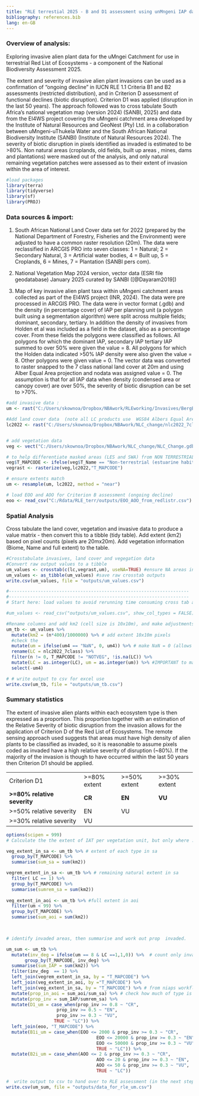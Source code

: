 ```yaml
---
title: "RLE terrestial 2025 - B and D1 assessment using unMngeni IAP data"
bibliography: references.bib
lang: en-GB
---
```


### Overview of analysis:

Exploring invasive alien plant data for the uMngei Catchment for use in terrestrial Red List of Ecosystems - a component of the National Biodiversity Assessment 2025.

The extent and severity of invasive alien plant invasions can be used as a confirmation of "ongoing decline" in IUCN RLE 1.1 Criteria B1 and B2 assessments (restricted distribution), and in Criterion D assessment of functional declines (biotic disruption). Criterion D1 was applied (disruption in the last 50 years). The approach followed was to cross tabulate South Africa's national vegetation map (version 2024) (SANBI, 2025) and data from the EI4WS project covering the uMngeni catchment area developed by the Institute of Natural Resources and GeoNest (Pty) Ltd. in a collaboration between uMngeni-uThukela Water and the South African National Biodiversity Institute (SANBI) (Institute of Natural Resources 2024). The severity of biotic disruption in pixels identified as invaded is estimated to be \>80%. Non natural areas (croplands, old fields, built up areas , mines, dams and plantations) were masked out of the analysis, and only natural remaining vegetation patches were assessed as to their extent of invasion within the area of interest.

```r

#load packages  
library(terra) 
library(tidyverse)
library(sf)
library(PROJ)
```

### Data sources & import:

1.  South African National Land Cover data set for 2022 (prepared by the National Department of Forestry, Fisheries and the Environment) were adjusted to have a common raster resolution (20m). The data were reclassified in ARCGIS PRO into seven classes: 1 = Natural; 2 = Secondary Natural, 3 = Artificial water bodies, 4 = Built up, 5 = Croplands, 6 = Mines, 7 = Plantation (SANBI pers com).

2.  National Vegetation Map 2024 version, vector data (ESRI file geodatabase) January 2025 curated by SANBI ([@Dayaram2019])

3.  Map of key invasive alien plant taxa within uMngeni catchment areas collected as part of the EI4WS project (INR, 2024). The data were pre processed in ARCGIS PRO. The data were in vector format (.gdb) and the density (in percentage cover) of IAP per planning unit (a polygon built using a segmentation algorithm) were split across multiple fields; dominant, secondary, tertiary. In addition the density of invasives from Holden et al was included as a field in the dataset, also as a percentage cover. From these fields the polygons were classified as follows. All polygons for which the dominant IAP, secondary IAP tertiary IAP summed to over 50% were given the value = 8. All polygons for which the Holden data indicated \>50% IAP density were also given the value = 8. Other polygons were given value = 0. The vector data was converted to raster snapped to the 7 class national land cover at 20m and using Alber Equal Area projection and nodata was assigned value = 0. The assumption is that for all IAP data when density (condensed area or canopy cover) are over 50%, the severity of biotic disruption can be set to \>70%.

```r
#add invasive data : 
um <- rast("C:/Users/skownoa/Dropbox/NBAwork/RLEworking/Invasives/BergBreede_uMngeni/um4.tif")

#Add land cover data  (note all LC products use  WGS84 Albers Equal Area, central meridian = 25; std parallel1 = -24; std parallel2 = -33). Use Tif version as this is processed faster by R terra.
lc2022 <- rast("C:/Users/skownoa/Dropbox/NBAwork/NLC_change/nlc2022_7class.tif")


# add vegetation data
veg <- vect("C:/Users/skownoa/Dropbox/NBAwork/NLC_change/NLC_Change.gdb", "NVM2024Final_IEM5_12_07012025")  #ensure it uses proj =  wgs84 aea cm 25 -24 -33

# to help differentiate masked areas (LES and SWA) from NON TERRESTRIAL areas add "NOTVEG" to T_MAPCODE where T_NAME = "Non-Terrestrial*"
veg$T_MAPCODE <- ifelse(veg$T_Name == "Non-terrestrial (estuarine habitat)" | veg$T_Name == "Non-terrestrial (Aquatic)", "NOTVEG", veg$T_MAPCODE) 
vegrast <- rasterize(veg,lc2022,"T_MAPCODE")

# ensure extents match 
um <- resample(um, lc2022, method = "near")

# load EOO and AOO for Criterion B assessment (ongoing decline)
eoo <- read_csv("C:/Rdata/RLE_terr/outputs/EOO_AOO_from_redlistr.csv")
```

### Spatial Analysis

Cross tabulate the land cover, vegetation and invasive data to produce a value matrix - then convert this to a tibble (tidy table). Add extent (km2) based on pixel counts (pixels are 20mx20m). Add vegetation information (Biome, Name and full extent) to the table.

```r
#Crosstabulate invasives, land cover and vegegation data 
#Convert raw output values to a tibble
um_values <- crosstab(c(lc,vegrast,um), useNA=TRUE) #ensure NA areas included
um_values <- as_tibble(um_values) #save raw crosstab outputs
write.csv(um_values, file = "outputs/um_values.csv") 

#--------------------------------------------------------------------
#--------------------------------------------------------------------
# Start here: load values to avoid rerunning time consuming cross tab above

#um_values <- read_csv("outputs/um_values.csv", show_col_types = FALSE)

#Rename columns and add km2 (cell size is 10x10m), and make adjustments to values as required
um_tb <- um_values %>%
  mutate(km2 = (n*400)/1000000) %>% # add extent 10x10m pixels
  #check the 
  mutate(um = ifelse(um4 == "NaN", 0, um4)) %>% # make NaN = 0 (allows as.integer later)
  rename(LC = nlc2022_7class) %>%
  filter(n != 0, T_MAPCODE != "NOTVEG", !is.na(LC)) %>%
  mutate(LC = as.integer(LC), um = as.integer(um)) %>% #IMPORTANT to make integers othewise ifelse does not work correctly below!
  select(-um4)

# # write output to csv for excel use
write.csv(um_tb, file = "outputs/um_tb.csv") 

```

### Summary statistics

The extent of invasive alien plants within each ecosystem type is then expressed as a proportion. This proportion together with an estimation of the Relative Severity of biotic disruption from the invasion allows for the application of Criterion D of the Red List of Ecosystems. The remote sensing approach used suggests that areas must have high density of alien plants to be classified as invaded, so it is reasonable to assume pixels coded as invaded have a high relative severity of disruption (\~80%). If the majority of the invasion is though to have occurred within the last 50 years then Criterion D1 should be applied.

|                              |               |               |               |
|------------------------------|---------------|---------------|---------------|
| Criterion D1                 | \>=80% extent | \>=50% extent | \>=30% extent |
| **\>=80% relative severity** | **CR**        | **EN**        | **VU**        |
| \>=50% relative severity     | EN            | VU            |               |
| \>=30% relative severity     | VU            |               |               |

```r
options(scipen = 999)
# Calculate the the extent of IAT per vegetation unit, but only where : landcover is natural (LC = 1) and invasives have been recorded (IAT =1).

veg_extent_in_sa <- um_tb %>% # extent of each type in sa
  group_by(T_MAPCODE) %>%
  summarise(sum_sa = sum(km2))

vegrem_extent_in_sa <- um_tb %>% # remaining natural extent in sa
  filter( LC == 1) %>% 
  group_by(T_MAPCODE) %>%
  summarise(sumrem_sa = sum(km2))
  
veg_extent_in_aoi <- um_tb %>% #full extent in aoi
  filter(um < 99) %>%  
  group_by(T_MAPCODE) %>%
  summarise(sum_aoi = sum(km2))


 
# identify invaded areas, then summarise and work out prop  invaded. 

um_sum <- um_tb %>%
  mutate(inv_deg = ifelse(um == 8 & LC ==1,1,0)) %>%  # count only invasion in natural veg
       group_by(T_MAPCODE, inv_deg) %>%
  summarise(sum_IAP = sum(km2)) %>%
  filter(inv_deg  == 1) %>%
  left_join(vegrem_extent_in_sa, by = "T_MAPCODE") %>%
  left_join(veg_extent_in_aoi, by ="T_MAPCODE") %>%
  left_join(veg_extent_in_sa, by = "T_MAPCODE") %>% # from niaps workflow
  mutate(prop_in_aoi = sum_aoi/sum_sa) %>% # check how much of type is in AOI
  mutate(prop_inv = sum_IAP/sumrem_sa) %>%
  mutate(D1_um = case_when(prop_inv >= 0.8 ~ "CR",
                   prop_inv >= 0.5 ~ "EN",
                   prop_inv >= 0.3 ~ "VU",
                  TRUE ~ "LC")) %>%
  left_join(eoo, "T_MAPCODE") %>%
  mutate(B1i_um = case_when(EOO <= 2000 & prop_inv >= 0.3 ~ "CR", 
                                  EOO <= 20000 & prop_inv >= 0.3 ~ "EN", 
                                  EOO <= 50000 & prop_inv >= 0.3 ~ "VU", 
                                  TRUE ~ "LC")) %>%
  mutate(B2i_um = case_when(AOO <= 2 & prop_inv >= 0.3 ~ "CR", 
                                  AOO <= 20 & prop_inv >= 0.3 ~ "EN", 
                                  AOO <= 50 & prop_inv >= 0.3 ~ "VU", 
                                  TRUE ~ "LC"))

#  write output to csv to hand over to RLE assessment (in the next step the proportion of each ecosystem )
write.csv(um_sum, file = "outputs/data_for_rle_um.csv") 

```
